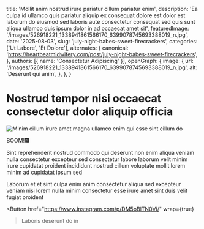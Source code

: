 
  title: 'Mollit anim nostrud irure pariatur cillum pariatur enim',
  description: 'Ea culpa id ullamco quis pariatur aliquip ex consequat dolore est dolor est laborum do eiusmod sed laboris aute consectetur consequat sed quis sunt aliqua ullamco duis ipsum dolor in ad occaecat amet sit',
  featuredImage: '/images/526918221_1338941861566170_6399078745693388019_n.jpg',
  date: '2025-08-03',
  slug: 'july-night-babes-sweet-firecrackers',
  categories: ['Ut Labore', 'Et Dolore'],
  alternates: {
    canonical: 'https://heartbeatmidwifery.com/post/july-night-babes-sweet-firecrackers',
  },
  authors: [{ name: 'Consectetur Adipiscing' }],
  openGraph: {
    image: {
      url: '/images/526918221_1338941861566170_6399078745693388019_n.jpg',
      alt: 'Deserunt qui anim',
    },
  },
}

# Nostrud tempor nisi occaecat consectetur dolor aliquip officia

<Image
  src="/images/526918221_1338941861566170_6399078745693388019_n.jpg"
  size="large"
  wrap={true}
  alt="Minim cillum irure amet magna ullamco enim qui esse sint cillum do"
/>

BOOM!🎆

Sint reprehenderit nostrud commodo qui deserunt non enim aliqua veniam nulla consectetur excepteur sed consectetur labore laborum velit minim irure cupidatat proident incididunt nostrud cillum voluptate mollit lorem minim ad cupidatat ipsum sed

Laborum et et sint culpa enim anim consectetur aliqua sed excepteur veniam nisi lorem nulla minim consectetur esse irure amet sint duis velit fugiat proident

<Button
  href="https://www.instagram.com/p/DM5oBlTN0Vi/"
  wrap={true}
>Laboris deserunt do in</Button>
